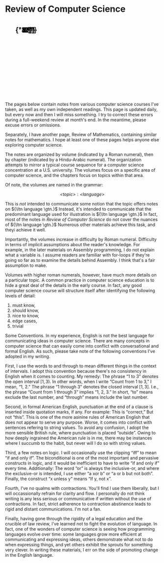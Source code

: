 # Review of Computer Science


<div className="illus BinaryTree">
	<div
		className="svgContainer"
		style={{
			display: "block",
			position: "relative",
			width: "80%",
			paddingBottom: "40%",
			backgroundColor: "inherit",
			overflow: "hidden",
		}}>
		<svg
			className="illus"
			preserveAspectRatio="xMinYMin meet"
			viewBox="0 0 300 150"
			style={{
				display: "inline-block",
				position: "absolute",
				top: 0,
				left: 0,
				backgroundColor: "inherit",
			}}
			{...props}>
			<g className="svgElement" transform="translate(20, 20)">
				<g className="binaryTree">
					<g className="binaryTreeEdgeGroup">
						<line
							className="binaryTreeEdge"
							display="initial"
							x1={171.722972972973}
							y1={0}
							x2={120.33783783783784}
							y2={25}
							stroke="black"
							strokeOpacity={1}
							markerEnd="url(#arrow_end)"
							strokeWidth={1}
						/>
						<line
							className="binaryTreeEdge"
							display="initial"
							x1={171.722972972973}
							y1={0}
							x2={223.10810810810813}
							y2={25}
							stroke="black"
							strokeOpacity={1}
							markerEnd="url(#arrow_end)"
							strokeWidth={1}
						/>
						<line
							className="binaryTreeEdge"
							display="initial"
							x1={120.33783783783784}
							y1={25}
							x2={73.78378378378378}
							y2={50}
							stroke="black"
							strokeOpacity={1}
							markerEnd="url(#arrow_end)"
							strokeWidth={1}
						/>
						<line
							className="binaryTreeEdge"
							display="initial"
							x1={120.33783783783784}
							y1={25}
							x2={166.8918918918919}
							y2={50}
							stroke="black"
							strokeOpacity={1}
							markerEnd="url(#arrow_end)"
							strokeWidth={1}
						/>
						<line
							className="binaryTreeEdge"
							display="initial"
							x1={223.10810810810813}
							y1={25}
							x2={205.54054054054058}
							y2={50}
							stroke="black"
							strokeOpacity={1}
							markerEnd="url(#arrow_end)"
							strokeWidth={1}
						/>
						<line
							className="binaryTreeEdge"
							display="initial"
							x1={223.10810810810813}
							y1={25}
							x2={240.6756756756757}
							y2={50}
							stroke="black"
							strokeOpacity={1}
							markerEnd="url(#arrow_end)"
							strokeWidth={1}
						/>
						<line
							className="binaryTreeEdge"
							display="initial"
							x1={73.78378378378378}
							y1={50}
							x2={36.89189189189189}
							y2={75}
							stroke="black"
							strokeOpacity={1}
							markerEnd="url(#arrow_end)"
							strokeWidth={1}
						/>
						<line
							className="binaryTreeEdge"
							display="initial"
							x1={73.78378378378378}
							y1={50}
							x2={110.67567567567568}
							y2={75}
							stroke="black"
							strokeOpacity={1}
							markerEnd="url(#arrow_end)"
							strokeWidth={1}
						/>
						<line
							className="binaryTreeEdge"
							display="initial"
							x1={166.8918918918919}
							y1={50}
							x2={149.32432432432432}
							y2={75}
							stroke="black"
							strokeOpacity={1}
							markerEnd="url(#arrow_end)"
							strokeWidth={1}
						/>
						<line
							className="binaryTreeEdge"
							display="none"
							x1={166.8918918918919}
							y1={50}
							x2={184.45945945945948}
							y2={75}
							stroke="black"
							strokeOpacity={1}
							markerEnd="url(#arrow_end)"
							strokeWidth={1}
						/>
						<line
							className="binaryTreeEdge"
							display="initial"
							x1={36.89189189189189}
							y1={75}
							x2={19.32432432432432}
							y2={100}
							stroke="black"
							strokeOpacity={1}
							markerEnd="url(#arrow_end)"
							strokeWidth={1}
						/>
						<line
							className="binaryTreeEdge"
							display="initial"
							x1={36.89189189189189}
							y1={75}
							x2={54.45945945945945}
							y2={100}
							stroke="black"
							strokeOpacity={1}
							markerEnd="url(#arrow_end)"
							strokeWidth={1}
						/>
						<line
							className="binaryTreeEdge"
							display="initial"
							x1={110.67567567567568}
							y1={75}
							x2={93.10810810810811}
							y2={100}
							stroke="black"
							strokeOpacity={1}
							markerEnd="url(#arrow_end)"
							strokeWidth={1}
						/>
						<line
							className="binaryTreeEdge"
							display="none"
							x1={110.67567567567568}
							y1={75}
							x2={128.24324324324326}
							y2={100}
							stroke="black"
							strokeOpacity={1}
							markerEnd="url(#arrow_end)"
							strokeWidth={1}
						/>
					</g>
					<g className="binaryTreeNode">
						<circle
							className="binaryTreeBranchNode"
							cx={171.722972972973}
							cy={0}
							r={7}
						/>
					</g>
					<g className="binaryTreeNode">
						<circle
							className="binaryTreeBranchNode"
							cx={120.33783783783784}
							cy={25}
							r={7}
						/>
					</g>
					<g className="binaryTreeNode">
						<circle
							className="binaryTreeBranchNode"
							cx={223.10810810810813}
							cy={25}
							r={7}
						/>
					</g>
					<g className="binaryTreeNode">
						<circle
							className="binaryTreeBranchNode"
							cx={73.78378378378378}
							cy={50}
							r={7}
						/>
					</g>
					<g className="binaryTreeNode">
						<circle
							className="binaryTreeBranchNode"
							cx={166.8918918918919}
							cy={50}
							r={7}
						/>
					</g>
					<g className="binaryTreeNode">
						<circle
							className="binaryTreeLeaf"
							cx={205.54054054054058}
							cy={50}
							r={7}
						/>
					</g>
					<g className="binaryTreeNode">
						<circle
							className="binaryTreeLeaf"
							cx={240.6756756756757}
							cy={50}
							r={7}
						/>
					</g>
					<g className="binaryTreeNode">
						<circle
							className="binaryTreeBranchNode"
							cx={36.89189189189189}
							cy={75}
							r={7}
						/>
					</g>
					<g className="binaryTreeNode">
						<circle
							className="binaryTreeBranchNode"
							cx={110.67567567567568}
							cy={75}
							r={7}
						/>
					</g>
					<g className="binaryTreeNode">
						<circle
							className="binaryTreeLeaf"
							cx={149.32432432432432}
							cy={75}
							r={7}
						/>
					</g>
					<g className="binaryTreeNode" />
					<g className="binaryTreeNode">
						<circle
							className="binaryTreeLeaf"
							cx={19.32432432432432}
							cy={100}
							r={7}
						/>
					</g>
					<g className="binaryTreeNode">
						<circle
							className="binaryTreeLeaf"
							cx={54.45945945945945}
							cy={100}
							r={7}
						/>
					</g>
					<g className="binaryTreeNode">
						<circle
							className="binaryTreeLeaf"
							cx={93.10810810810811}
							cy={100}
							r={7}
						/>
					</g>
					<g className="binaryTreeNode" />
					<g className="binaryTreeTextGroup">
						<g className="binaryTreeBranchText">
							<text
								fontFamily="system-ui"
								x={171.722972972973}
								y={0}
								dy="0.3em"
								opacity={1}
								textAnchor="middle"
								fill="black"
								fontSize="0.55rem">
								{"1"}
							</text>
						</g>
						<g className="binaryTreeBranchText">
							<text
								fontFamily="system-ui"
								x={120.33783783783784}
								y={25}
								dy="0.3em"
								opacity={1}
								textAnchor="middle"
								fill="black"
								fontSize="0.55rem">
								{"2"}
							</text>
						</g>
						<g className="binaryTreeBranchText">
							<text
								fontFamily="system-ui"
								x={223.10810810810813}
								y={25}
								dy="0.3em"
								opacity={1}
								textAnchor="middle"
								fill="black"
								fontSize="0.55rem">
								{"3"}
							</text>
						</g>
						<g className="binaryTreeBranchText">
							<text
								fontFamily="system-ui"
								x={73.78378378378378}
								y={50}
								dy="0.3em"
								opacity={1}
								textAnchor="middle"
								fill="black"
								fontSize="0.55rem">
								{"4"}
							</text>
						</g>
						<g className="binaryTreeBranchText">
							<text
								fontFamily="system-ui"
								x={166.8918918918919}
								y={50}
								dy="0.3em"
								opacity={1}
								textAnchor="middle"
								fill="black"
								fontSize="0.55rem">
								{"5"}
							</text>
						</g>
						<g className="binaryTreeLeafText">
							<text
								fontFamily="system-ui"
								x={205.54054054054058}
								y={50}
								dy="0.3em"
								opacity={1}
								textAnchor="middle"
								fill="black"
								fontSize="0.55rem">
								{"7"}
							</text>
						</g>
						<g className="binaryTreeLeafText">
							<text
								fontFamily="system-ui"
								x={240.6756756756757}
								y={50}
								dy="0.3em"
								opacity={1}
								textAnchor="middle"
								fill="black"
								fontSize="0.55rem">
								{"8"}
							</text>
						</g>
						<g className="binaryTreeBranchText">
							<text
								fontFamily="system-ui"
								x={36.89189189189189}
								y={75}
								dy="0.3em"
								opacity={1}
								textAnchor="middle"
								fill="black"
								fontSize="0.55rem">
								{"11"}
							</text>
						</g>
						<g className="binaryTreeBranchText">
							<text
								fontFamily="system-ui"
								x={110.67567567567568}
								y={75}
								dy="0.3em"
								opacity={1}
								textAnchor="middle"
								fill="black"
								fontSize="0.55rem">
								{"17"}
							</text>
						</g>
						<g className="binaryTreeLeafText">
							<text
								fontFamily="system-ui"
								x={149.32432432432432}
								y={75}
								dy="0.3em"
								opacity={1}
								textAnchor="middle"
								fill="black"
								fontSize="0.55rem">
								{"22"}
							</text>
						</g>
						<g className="binaryTreeLeafText">
							<text
								fontFamily="system-ui"
								x={19.32432432432432}
								y={100}
								dy="0.3em"
								opacity={1}
								textAnchor="middle"
								fill="black"
								fontSize="0.55rem">
								{"32"}
							</text>
						</g>
						<g className="binaryTreeLeafText">
							<text
								fontFamily="system-ui"
								x={54.45945945945945}
								y={100}
								dy="0.3em"
								opacity={1}
								textAnchor="middle"
								fill="black"
								fontSize="0.55rem">
								{"28"}
							</text>
						</g>
						<g className="binaryTreeLeafText">
							<text
								fontFamily="system-ui"
								x={93.10810810810811}
								y={100}
								dy="0.3em"
								opacity={1}
								textAnchor="middle"
								fill="black"
								fontSize="0.55rem">
								{"19"}
							</text>
						</g>
					</g>
				</g>
			</g>
		</svg>
	</div>
</div>

The pages below contain notes from various computer science courses I've
taken, as well as my own independent readings. This page is updated daily,
but every now and then I will miss something. I try to correct these errors
during a full-weekend review at month's end. In the meantime, please excuse
errors or omissions.

Separately, I have another page, Review of Mathematics, containing similar
notes for mathematics. I hope at least one of these pages helps anyone else
exploring computer science.

The notes are organized by volume (indicated by a Roman numeral), then by
chapter (indicated by a Hindu-Arabic numeral). The organization attempts to
mirror a typical course sequence for a computer science concentration at a
U.S. university. The volumes focus on a specific area of computer science,
and the chapters focus on topics within that area.

Of note, the volumes are named in the grammar:

$$
	\textit{<topic>}: \textit{<language>}
$$

This is _not_ intended to communicate some notion that the topic offers notes on
${\ltn language \gtn.}$ Instead, it's intended to communicate that the
predominant language used for illustration is ${\ltn language \gtn.}$ In fact,
most of the notes in _Review of Computer Science_ do not cover the nuances of
${\ltn language \gtn.}$ Numerous other materials achieve this task, and theyi
achieve it well.

Importantly, the volumes increase in difficulty by Roman numeral.
Difficulty in terms of implicit assumptions about the reader's knowledge.
For example, in the later materials on Assembly programming, I do not
explain what a variable is. I assume readers are familiar with for-loops if
they're going so far as to examine the details behind Assembly. I think
that's a fair assumption to make.

Volumes with higher roman numerals, however, have much more details on a
particular topic. A common practice in computer science education is to
hide a great deal of the details in the early course. In fact, any good
computer science course will structure itself after identifying the
following levels of detail:

1. must know,
2. should know,
3. nice to know,
4. edge cases,
5. trivial

Some Conventions. In my experience, English is not the best language for
communicating ideas in computer science. There are many concepts in
computer science that can easily come into conflict with conversational and
formal English. As such, please take note of the following conventions I've
adopted in my writing.

First, I use the words to and through to mean different things in the
context of intervals. I adopt this convention because there's no
consistency in English when it comes to counting. My remedy: The phrase “1
to 3” denotes the open interval $[1, 3)$. In other words, when I write
“Count from 1 to 3,” I mean, “1, 2.” The phrase “1 through 3” denotes the
closed interval $[1,3]$. I.e., the phrase “Count from 1 through 3” implies
“1, 2, 3.” In short, “to” means exclude the last number, and “through”
means include the last number.

Second, in formal American English, punctuation at the end of a clause is
inserted inside quotation marks, if any. For example: This is “correct,”
But not “this”. This is one of the more asinine rules of American English
that does not appear to serve any purpose. Worse, it comes into conflict
with sentences refering to string values. To avoid any confusion, I adopt
the more sensible British rule, where punctuation is placed “outside”.
Owing to how deeply ingrained the American rule is in me, there may be
instances where I succumb to the habit, but never will I do so with string
values.

Third, a few notes on logic. I will occasionally use the clipping “iff” to
mean “if and only if”. The biconditional is one of the most important and
pervasive constructs in logic, and it would be inefficient to have to write
“if and only if” every time. Additionally: The word “or” is always the
inclusive-or, and where the exclusive-or is intended, I use either “a xor
b” or “a or b but not both”. Finally, the construct “x unless y” means “If
y, not x”.

Fourth, I've no qualms with contractions. You'll find I use them liberally,
but I will occassionally refrain for clarity and flow. I personally do not
think writing is any less serious or communicative if written without the
use of contractions. In fact, strict adherence to contraction abstinence
leads to rigid and distant communications. I'm not a fan.

Finally, having gone through the rigidity of a legal education and the
crucible of law review, I've learned not to fight the evolution of
language. In fact, one of the wonders of computer science is seeing how
programming languages evolve over time: some languages grow more efficient
at communicating and expressing ideas, others demonstrate what not to do
when expressing things, and yet others exhibit the sprouts for something
very clever. In writing these materials, I err on the side of promoting
change in the English language.
